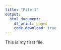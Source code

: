 ```yaml
---
title: "File 1"
output:   
  html_document: 
    df_print: paged
    code_download: true
---
```


This is my first file.